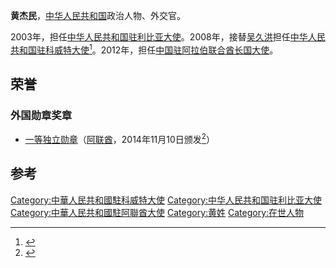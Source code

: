'''黄杰民'''，[[中华人民共和国|中华人民共和国]]政治人物、外交官。

2003年，担任[[中国驻利比亚大使列表|中华人民共和国驻利比亚大使]]。2008年，接替[[吴久洪|吴久洪]]担任[[中国驻科威特大使列表|中华人民共和国驻科威特大使]]<ref>{{cite web|author=中华人民共和国外交部|title=中国驻科威特历任大使|url=http://www.mfa.gov.cn/chn/pds/ziliao/wjrw/2167/2171/t9228.htm|publisher=中华人民共和国外交部|accessdate=2012-03-03|archive-date=2017-03-12|archive-url=https://web.archive.org/web/20170312062324/http://www.mfa.gov.cn/chn//pds/ziliao/wjrw/2167/2171/t9228.htm|dead-url=no}}</ref>。2012年，担任[[中国驻阿拉伯联合酋长国大使|中国驻阿拉伯联合酋长国大使]]。

==荣誉==
===外国勋章奖章===
* [[独立勋章_(阿联酋)|一等独立勋章]]（[[阿联酋|阿联酋]]，2014年11月10日颁发<ref>{{cite web |title=阿联酋外长阿卜杜拉代表总统向黄杰民大使授勋 |url=https://www.fmprc.gov.cn/ce/ceae/chn/xwdt/t1209586.htm |publisher=中华人民共和国驻阿拉伯联合酋长国大使馆 |date=2014-11-11 |accessdate=2022-01-13 |archive-date=2022-01-13 |archive-url=https://web.archive.org/web/20220113020901/https://www.fmprc.gov.cn/ce/ceae/chn/xwdt/t1209586.htm |dead-url=no}}</ref>）

== 参考 ==
{{reflist}}

{{start box}}
{{s-dip}}
{{succession box|[[罗兴武|罗兴武]]|[[王旺生|王旺生]]|[[中国驻利比亚大使列表|中华人民共和国驻利比亚大使]]|2003年6月-2008年6月}}
{{succession box|[[吴久洪|吴久洪]]|[[崔建春|崔建春]]|[[中国驻科威特大使列表|中华人民共和国驻科威特大使]]|2008年6月-2012年1月}}
{{succession box|[[高育生|高育生]]|[[常華|常華]]|[[中國駐阿拉伯聯合酋長國大使列表|中華人民共和國駐阿拉伯聯合酋長國大使]]|2012年3月-2014年12月}}
{{end box}}
{{中国政治人物小作品}}

[[Category:中華人民共和國駐科威特大使|Category:中華人民共和國駐科威特大使]]
[[Category:中华人民共和国驻利比亚大使|Category:中华人民共和国驻利比亚大使]]
[[Category:中華人民共和國駐阿聯酋大使|Category:中華人民共和國駐阿聯酋大使]]
[[Category:黄姓|Category:黄姓]]
[[Category:在世人物|Category:在世人物]]